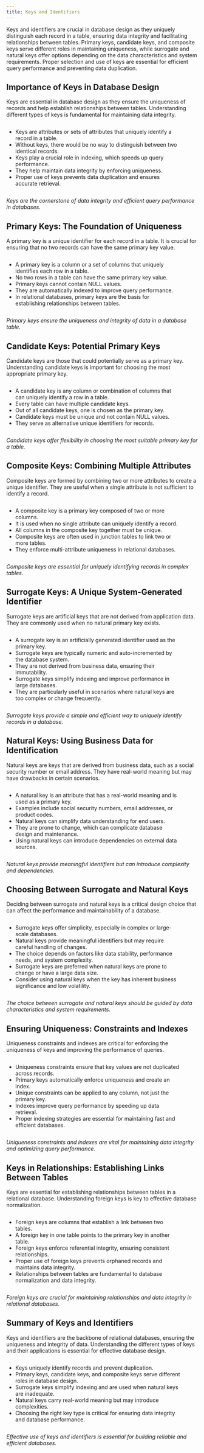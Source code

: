 ```yaml
---
title: Keys and Identifiers
---
```


<!--
Hey Chatgpt.  I'd you to play the role of a professor teaching an undergraduate computer science course covering databases.  The course consists of several modules including: entity-relationship models, relational algebra, normal forms and normalization, and SQL.

Here are nine 20-min or so lectures.

1. **Introduction to Entity-Relationship Models**
   - Definition and importance of ER models in database design.
   - Overview of components: entities, relationships, and attributes.
   - Differences between conceptual, logical, and physical data models.

2. **Entities and Attributes**
   - Definition and examples of entities.
   - Understanding attributes and their types (simple, composite, derived).
   - Attribute domains and constraints.

3. **Relationships and Cardinality**
   - Definition and examples of relationships.
   - Types of relationships: one-to-one, one-to-many, many-to-many.
   - Understanding and depicting cardinality and participation constraints.

4. **Keys and Identifiers**
   - Importance of keys in database design.
   - Primary keys, candidate keys, and composite keys.
   - Surrogate keys vs. natural keys.

5. **ER Diagrams: Symbols and Notation**
   - Standard symbols and notations used in ER diagrams.
   - Differences between Chen’s notation and Crow's Foot notation.
   - Practice creating ER diagrams using different notations.

6. **Weak Entities and Strong Entities**
   - Definition and examples of weak entities.
   - Identifying weak entities and their relationships to strong entities.
   - Use of partial keys and identifying relationships.

7. **Advanced ER Modeling Concepts**
   - Specialization and generalization.
   - Aggregation and composition.
   - Understanding inheritance in ER models.

8. **ER Modeling Best Practices and Common Pitfalls**
   - Guidelines for effective ER modeling.
   - Common mistakes to avoid in ER modeling.
   - Case studies and real-world examples.

9. **Translating ER Models to Relational Schema**
   - Converting ER diagrams to relational schemas.
   - Mapping entities, relationships, and attributes.
   - Handling complex relationships and constraints in the relational model.

I'd like you to create 10 slides covering the following topics:

4. **Keys and Identifiers**
   - Importance of keys in database design.
   - Primary keys, candidate keys, and composite keys.
   - Surrogate keys vs. natural keys.

Formatting of each slide is important.  Here are detailed instruction for the formatting of each slide.
1. Each slide should consist of a title denoted in markdown header level 2 (##).
1. Each title should describe the slide contents.  The title should not be numbered, just labeled.
1. Each slide should lead off with 2 sentences summarizing the content of the slide.
1. Each slide should contain 5-7 bullets. The bullets should be included in a special pandoc markdown format as shown below.
1. Each slide should end with an unbolded sentence summarizing the slide.

Below is an example of the formatting:
---<start-example>
## Introduction to Entities and Attributes

Entities represent real-world objects or concepts, while attributes describe their characteristics. Understanding these concepts is crucial for effective database design.

:::: {.columns}
::: {.column width=95%}
- Entities are objects or things in the real world that have a distinct existence.
- Examples include a student, a course, a product, or an employee.
- Attributes are the properties or characteristics of entities.
- Each entity is represented by a set of attributes.
- Attributes describe details like the name, age, or ID of an entity.
:::
::: {.column width=5%}
&nbsp;
:::
::::

*Entities and attributes form the foundation of the data model in database design.*
---<end-example>

-->

Keys and identifiers are crucial in database design as they uniquely distinguish each record in a table, ensuring data integrity and facilitating relationships between tables. Primary keys, candidate keys, and composite keys serve different roles in maintaining uniqueness, while surrogate and natural keys offer options depending on the data characteristics and system requirements. Proper selection and use of keys are essential for efficient query performance and preventing data duplication.

## Importance of Keys in Database Design

Keys are essential in database design as they ensure the uniqueness of records and help establish relationships between tables. Understanding different types of keys is fundamental for maintaining data integrity.

:::: {.columns}
::: {.column width=95%}
- Keys are attributes or sets of attributes that uniquely identify a record in a table.
- Without keys, there would be no way to distinguish between two identical records.
- Keys play a crucial role in indexing, which speeds up query performance.
- They help maintain data integrity by enforcing uniqueness.
- Proper use of keys prevents data duplication and ensures accurate retrieval.
:::
::: {.column width=5%}
&nbsp;
:::
::::

*Keys are the cornerstone of data integrity and efficient query performance in databases.*


## Primary Keys: The Foundation of Uniqueness

A primary key is a unique identifier for each record in a table. It is crucial for ensuring that no two records can have the same primary key value.

:::: {.columns}
::: {.column width=95%}
- A primary key is a column or a set of columns that uniquely identifies each row in a table.
- No two rows in a table can have the same primary key value.
- Primary keys cannot contain NULL values.
- They are automatically indexed to improve query performance.
- In relational databases, primary keys are the basis for establishing relationships between tables.
:::
::: {.column width=5%}
&nbsp;
:::
::::

*Primary keys ensure the uniqueness and integrity of data in a database table.*


## Candidate Keys: Potential Primary Keys

Candidate keys are those that could potentially serve as a primary key. Understanding candidate keys is important for choosing the most appropriate primary key.

:::: {.columns}
::: {.column width=95%}
- A candidate key is any column or combination of columns that can uniquely identify a row in a table.
- Every table can have multiple candidate keys.
- Out of all candidate keys, one is chosen as the primary key.
- Candidate keys must be unique and not contain NULL values.
- They serve as alternative unique identifiers for records.
:::
::: {.column width=5%}
&nbsp;
:::
::::

*Candidate keys offer flexibility in choosing the most suitable primary key for a table.*


## Composite Keys: Combining Multiple Attributes

Composite keys are formed by combining two or more attributes to create a unique identifier. They are useful when a single attribute is not sufficient to identify a record.

:::: {.columns}
::: {.column width=95%}
- A composite key is a primary key composed of two or more columns.
- It is used when no single attribute can uniquely identify a record.
- All columns in the composite key together must be unique.
- Composite keys are often used in junction tables to link two or more tables.
- They enforce multi-attribute uniqueness in relational databases.
:::
::: {.column width=5%}
&nbsp;
:::
::::

*Composite keys are essential for uniquely identifying records in complex tables.*


## Surrogate Keys: A Unique System-Generated Identifier

Surrogate keys are artificial keys that are not derived from application data. They are commonly used when no natural primary key exists.

:::: {.columns}
::: {.column width=95%}
- A surrogate key is an artificially generated identifier used as the primary key.
- Surrogate keys are typically numeric and auto-incremented by the database system.
- They are not derived from business data, ensuring their immutability.
- Surrogate keys simplify indexing and improve performance in large databases.
- They are particularly useful in scenarios where natural keys are too complex or change frequently.
:::
::: {.column width=5%}
&nbsp;
:::
::::

*Surrogate keys provide a simple and efficient way to uniquely identify records in a database.*


## Natural Keys: Using Business Data for Identification

Natural keys are keys that are derived from business data, such as a social security number or email address. They have real-world meaning but may have drawbacks in certain scenarios.

:::: {.columns}
::: {.column width=95%}
- A natural key is an attribute that has a real-world meaning and is used as a primary key.
- Examples include social security numbers, email addresses, or product codes.
- Natural keys can simplify data understanding for end users.
- They are prone to change, which can complicate database design and maintenance.
- Using natural keys can introduce dependencies on external data sources.
:::
::: {.column width=5%}
&nbsp;
:::
::::

*Natural keys provide meaningful identifiers but can introduce complexity and dependencies.*


## Choosing Between Surrogate and Natural Keys

Deciding between surrogate and natural keys is a critical design choice that can affect the performance and maintainability of a database.

:::: {.columns}
::: {.column width=95%}
- Surrogate keys offer simplicity, especially in complex or large-scale databases.
- Natural keys provide meaningful identifiers but may require careful handling of changes.
- The choice depends on factors like data stability, performance needs, and system complexity.
- Surrogate keys are preferred when natural keys are prone to change or have a large data size.
- Consider using natural keys when the key has inherent business significance and low volatility.
:::
::: {.column width=5%}
&nbsp;
:::
::::

*The choice between surrogate and natural keys should be guided by data characteristics and system requirements.*


## Ensuring Uniqueness: Constraints and Indexes

Uniqueness constraints and indexes are critical for enforcing the uniqueness of keys and improving the performance of queries.

:::: {.columns}
::: {.column width=95%}
- Uniqueness constraints ensure that key values are not duplicated across records.
- Primary keys automatically enforce uniqueness and create an index.
- Unique constraints can be applied to any column, not just the primary key.
- Indexes improve query performance by speeding up data retrieval.
- Proper indexing strategies are essential for maintaining fast and efficient databases.
:::
::: {.column width=5%}
&nbsp;
:::
::::

*Uniqueness constraints and indexes are vital for maintaining data integrity and optimizing query performance.*


## Keys in Relationships: Establishing Links Between Tables

Keys are essential for establishing relationships between tables in a relational database. Understanding foreign keys is key to effective database normalization.

:::: {.columns}
::: {.column width=95%}
- Foreign keys are columns that establish a link between two tables.
- A foreign key in one table points to the primary key in another table.
- Foreign keys enforce referential integrity, ensuring consistent relationships.
- Proper use of foreign keys prevents orphaned records and maintains data integrity.
- Relationships between tables are fundamental to database normalization and data integrity.
:::
::: {.column width=5%}
&nbsp;
:::
::::

*Foreign keys are crucial for maintaining relationships and data integrity in relational databases.*


## Summary of Keys and Identifiers

Keys and identifiers are the backbone of relational databases, ensuring the uniqueness and integrity of data. Understanding the different types of keys and their applications is essential for effective database design.

:::: {.columns}
::: {.column width=95%}
- Keys uniquely identify records and prevent duplication.
- Primary keys, candidate keys, and composite keys serve different roles in database design.
- Surrogate keys simplify indexing and are used when natural keys are inadequate.
- Natural keys carry real-world meaning but may introduce complexities.
- Choosing the right key type is critical for ensuring data integrity and database performance.
:::
::: {.column width=5%}
&nbsp;
:::
::::

*Effective use of keys and identifiers is essential for building reliable and efficient databases.*


